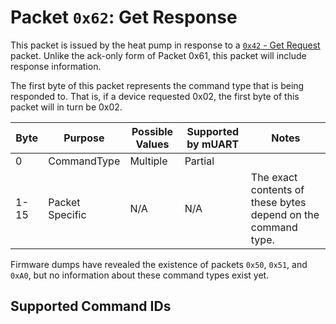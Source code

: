 
# Packet `0x62`: Get Response

This packet is issued by the heat pump in response to a [`0x42` - Get Request](../0x42-get-request.md) packet. Unlike the
ack-only form of Packet 0x61, this packet will include response information.

The first byte of this packet represents the command type that is being responded to. That is, if a device requested 
0x02, the first byte of this packet will in turn be 0x02.

| Byte | Purpose         | Possible Values | Supported by mUART | Notes                                                         |
|------|-----------------|-----------------|--------------------|---------------------------------------------------------------|
| 0    | CommandType     | Multiple        | Partial            |
| 1-15 | Packet Specific | N/A             | N/A                | The exact contents of these bytes depend on the command type. |

Firmware dumps have revealed the existence of packets `0x50`, `0x51`, and `0xA0`, but no information about these command
types exist yet.

## Supported Command IDs

<DocCardList />